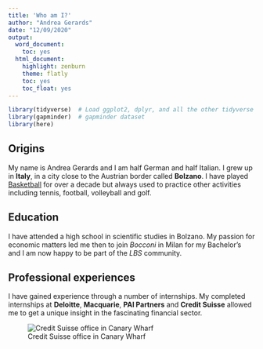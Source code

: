 ```yaml
---
title: 'Who am I?'
author: "Andrea Gerards"
date: "12/09/2020"
output:
  word_document:
    toc: yes
  html_document:
    highlight: zenburn
    theme: flatly
    toc: yes
    toc_float: yes
---
```



```r
library(tidyverse)  # Load ggplot2, dplyr, and all the other tidyverse packages
library(gapminder)  # gapminder dataset
library(here)
```

## Origins
My name is Andrea Gerards and I am half German and half Italian. I grew up in **Italy**, in a city close to the Austrian border called **Bolzano**. I have played [Basketball](https://www.altoadige.it/sport/piani-l-under-15-si-laurea-campione-del-triveneto-1.413004) for over a decade but always used  to practice other activities including tennis, football, volleyball and golf. 

## Education
I have attended a high school in scientific studies in Bolzano. My passion for economic matters led me then to join *Bocconi* in Milan for my Bachelor's and I am now happy to be part of the *LBS* community. 

## Professional experiences
I have gained experience through a number of internships. My completed internships at **Deloitte**, **Macquarie**, **PAI Partners** and **Credit Suisse** allowed me to get a unique insight in the fascinating financial sector.

![Credit Suisse office in Canary Wharf](https://c8.alamy.com/comp/BXBN6D/the-swiss-bank-credit-suisse-in-canary-wharf-london-england-united-BXBN6D.jpg)